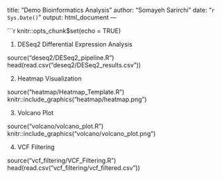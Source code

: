 title: "Demo Bioinformatics Analysis"
author: "Somayeh Sarirchi"
date: "`r Sys.Date()`"
output: html_document
---

```r
knitr::opts_chunk$set(echo = TRUE)

1. DESeq2 Differential Expression Analysis

source("deseq2/DESeq2_pipeline.R")
head(read.csv("deseq2/DESeq2_results.csv"))

2. Heatmap Visualization

source("heatmap/Heatmap_Template.R")
knitr::include_graphics("heatmap/heatmap.png")

3. Volcano Plot

source("volcano/volcano_plot.R")
knitr::include_graphics("volcano/volcano_plot.png")

4. VCF Filtering

source("vcf_filtering/VCF_Filtering.R")
head(read.csv("vcf_filtering/vcf_filtered.csv"))

